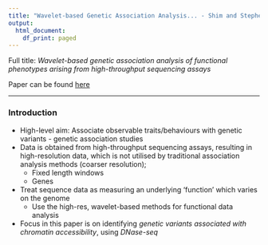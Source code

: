 ```yaml
---
title: "Wavelet-based Genetic Association Analysis... - Shim and Stephens (2014)"
output:
  html_document:
    df_print: paged
---
```


Full title: _Wavelet-based genetic association analysis of functional phenotypes arising from high-throughput sequencing assays_

Paper can be found [here](https://projecteuclid.org/euclid.aoas/1437397106)

***

### Introduction

* High-level aim: Associate observable traits/behaviours with genetic variants - genetic association studies
* Data is obtained from high-throughput sequencing assays, resulting in high-resolution data, which is not utilised by traditional association analysis methods (coarser resolution);
    + Fixed length windows
    + Genes
* Treat sequence data as measuring an underlying 'function' which varies on the genome
    + Use the high-res, wavelet-based methods for functional data analysis
* Focus in this paper is on identifying _genetic variants associated with chromatin accessibility_, using _DNase-seq_


